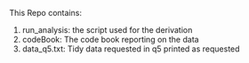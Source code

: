 
This  Repo  contains:

1. run_analysis: the script  used for the derivation
2. codeBook: The code book reporting on the data
3. data_q5.txt:  Tidy data requested in q5 printed  as requested
